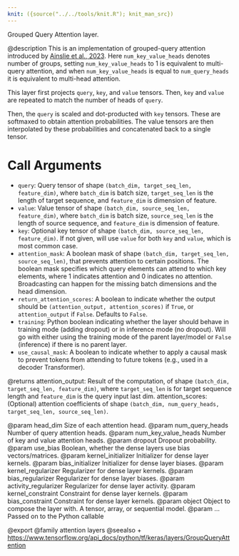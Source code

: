 ```yaml
---
knit: ({source("../../tools/knit.R"); knit_man_src})
---
```

Grouped Query Attention layer.

@description
This is an implementation of grouped-query attention introduced by
[Ainslie et al., 2023](https://arxiv.org/abs/2305.13245). Here
`num_key_value_heads` denotes number of groups, setting
`num_key_value_heads` to 1 is equivalent to multi-query attention, and
when `num_key_value_heads` is equal to `num_query_heads` it is equivalent
to multi-head attention.

This layer first projects `query`, `key`, and `value` tensors. Then, `key`
and `value` are repeated to match the number of heads of `query`.

Then, the `query` is scaled and dot-producted with `key` tensors. These are
softmaxed to obtain attention probabilities. The value tensors are then
interpolated by these probabilities and concatenated back to a single
tensor.

# Call Arguments
- `query`: Query tensor of shape `(batch_dim, target_seq_len, feature_dim)`,
    where `batch_dim` is batch size, `target_seq_len` is the length of
    target sequence, and `feature_dim` is dimension of feature.
- `value`: Value tensor of shape `(batch_dim, source_seq_len, feature_dim)`,
    where `batch_dim` is batch size, `source_seq_len` is the length of
    source sequence, and `feature_dim` is dimension of feature.
- `key`: Optional key tensor of shape
    `(batch_dim, source_seq_len, feature_dim)`. If not given, will use
    `value` for both `key` and `value`, which is most common case.
- `attention_mask`: A boolean mask of shape
    `(batch_dim, target_seq_len, source_seq_len)`, that prevents
    attention to certain positions. The boolean mask specifies which
    query elements can attend to which key elements, where 1 indicates
    attention and 0 indicates no attention. Broadcasting can happen for
    the missing batch dimensions and the head dimension.
- `return_attention_scores`: A boolean to indicate whether the output
    should be `(attention_output, attention_scores)` if `True`, or
    `attention_output` if `False`. Defaults to `False`.
- `training`: Python boolean indicating whether the layer should behave in
    training mode (adding dropout) or in inference mode (no dropout).
    Will go with either using the training mode of the parent
    layer/model or `False` (inference) if there is no parent layer.
- `use_causal_mask`: A boolean to indicate whether to apply a causal mask to
    prevent tokens from attending to future tokens (e.g., used in a
    decoder Transformer).

@returns
attention_output: Result of the computation, of shape
    `(batch_dim, target_seq_len, feature_dim)`, where `target_seq_len`
    is for target sequence length and `feature_dim` is the query input
    last dim.
attention_scores: (Optional) attention coefficients of shape
    `(batch_dim, num_query_heads, target_seq_len, source_seq_len)`.

@param head_dim Size of each attention head.
@param num_query_heads Number of query attention heads.
@param num_key_value_heads Number of key and value attention heads.
@param dropout Dropout probability.
@param use_bias Boolean, whether the dense layers use bias vectors/matrices.
@param kernel_initializer Initializer for dense layer kernels.
@param bias_initializer Initializer for dense layer biases.
@param kernel_regularizer Regularizer for dense layer kernels.
@param bias_regularizer Regularizer for dense layer biases.
@param activity_regularizer Regularizer for dense layer activity.
@param kernel_constraint Constraint for dense layer kernels.
@param bias_constraint Constraint for dense layer kernels.
@param object Object to compose the layer with. A tensor, array, or sequential model.
@param ... Passed on to the Python callable

@export
@family attention layers
@seealso
+ <https://www.tensorflow.org/api_docs/python/tf/keras/layers/GroupQueryAttention>
